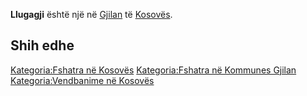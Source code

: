 {{Fshat në 
 | Emri                = Llugagji
 | EmriAlt                = 
 | NAME_SHORT_FORM=      
 | NAME_GENERIC=      
 | NAME_SORT_NAME_RO=      LLUGAGJI
 | FULL_NAME_RO = Llugagji
 | FULL_NAME_ND_RO=Llugagji
 | SORT_NAME_RG=LLUGAGJI
 | FULL_NAME_RG=Llugagji
 | FULL_NAME_ND_RG=Llugagji
 | SRP_NAME_SHORT_FORM=      
 | SRP_NAME_GENERIC=      
 | SRP_NAME_SORT_NAME_RO=      
 | SRP_FULL_NAME_RO = 
 | SRP_FULL_NAME_ND_RO=
 | SRP_SORT_NAME_RG=
 | SRP_FULL_NAME_RG=
 | SRP_FULL_NAME_ND_RG=
 | Emri (Rasa dhanore) = 
 | Figura              = 
 | Shteti              = Kosovo
 | Komuna              = Gjilan
 | Kodi postar         = 
 | Sipërfaqja          = 

 | Popullsia           = 

 | Regj. i popullsisë  = 
 | Dend. e popullsisë  = 
 | Faqja zyrtare       = 
 <!--- Koordinatat ----> 
 | Gjerësia            = 42.556667
 | Gjatësia            = 20.473056
 | Lartësia            = 
}}
'''Llugagji''' është një [[]] në [[Gjilan]] të [[Kosovës]].

<!-- == Gjeografia == -->
<!-- == Historia == -->
<!-- == Demografia == -->
== Shih edhe ==
{{Komuna Gjilan}}
{{Kosovo-Administrata-Cung}}

[[Kategoria:Fshatra në Kosovës]]
[[Kategoria:Fshatra në Kommunes Gjilan]]
[[Kategoria:Vendbanime në Kosovës]]